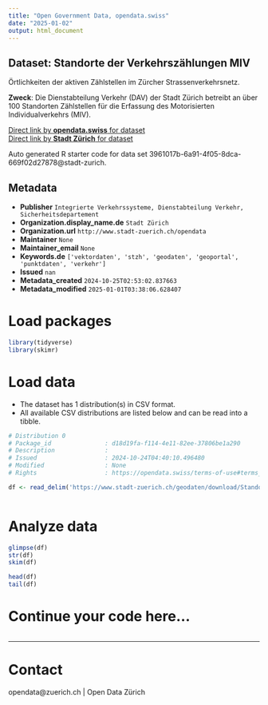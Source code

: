 ```yaml
---
title: "Open Government Data, opendata.swiss"
date: "2025-01-02"
output: html_document
---
```


## Dataset: Standorte der Verkehrszählungen MIV

Örtlichkeiten der aktiven Zählstellen im Zürcher Strassenverkehrsnetz.

**Zweck**: Die Dienstabteilung Verkehr (DAV) der Stadt Zürich betreibt an über 100 Standorten Zählstellen für die Erfassung des Motorisierten Individualverkehrs (MIV).

[Direct link by **opendata.swiss** for dataset](https://opendata.swiss/de/dataset/standorte-der-verkehrszahlungen-miv)<br>
[Direct link by **Stadt Zürich** for dataset](https://data.stadt-zuerich.ch/dataset/geo_standorte_der_verkehrszaehlungen_miv)

Auto generated R starter code for data set 3961017b-6a91-4f05-8dca-669f02d27878@stadt-zurich.

## Metadata

- **Publisher** `Integrierte Verkehrssysteme, Dienstabteilung Verkehr, Sicherheitsdepartement`
- **Organization.display_name.de** `Stadt Zürich`
- **Organization.url** `http://www.stadt-zuerich.ch/opendata`
- **Maintainer** `None`
- **Maintainer_email** `None`
- **Keywords.de** `['vektordaten', 'stzh', 'geodaten', 'geoportal', 'punktdaten', 'verkehr']`
- **Issued** `nan`
- **Metadata_created** `2024-10-25T02:53:02.837663`
- **Metadata_modified** `2025-01-01T03:38:06.628407`


# Load packages

```r

library(tidyverse)
library(skimr)

```

# Load data

-   The dataset has 1 distribution(s) in CSV format.
-   All available CSV distributions are listed below and can be read into a tibble.

```r

# Distribution 0
# Package_id               : d18d19fa-f114-4e11-82ee-37806be1a290
# Description              : 
# Issued                   : 2024-10-24T04:40:10.496480
# Modified                 : None
# Rights                   : https://opendata.swiss/terms-of-use#terms_open

df <- read_delim('https://www.stadt-zuerich.ch/geodaten/download/Standorte_der_Verkehrszaehlungen_MIV?format=10008')



```

# Analyze data

```r

glimpse(df)
str(df)
skim(df)

head(df)
tail(df)

```

# Continue your code here...

```r

```

------------------------------------------------------------------------

# Contact

opendata@zuerich.ch | Open Data Zürich
